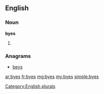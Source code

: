==English==

===Noun===
'''byes'''

# {{plural of|bye}}

===Anagrams===
* [[beys#English|beys]]

[[Category:English plurals]]

[[ar:byes]]
[[fr:byes]]
[[mg:byes]]
[[my:byes]]
[[simple:byes]]